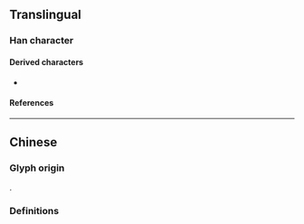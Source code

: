 {{also|小}}
{{character info/new}}
==Translingual==

===Han character===
{{Han char|rn=42|rad=小|as=06|sn=9|four=90990|canj=FFF,XFFF|ids=⿱⿻丨八⿰小小(G),⿱小⿰小小(T)}}

====Derived characters====
* {{l|mul|[[𫈳]]}}

====References====
{{Han ref|kx=0297.140|dkj=07498|dj=0592.050|hdz=10564.080|uh=5C1B}}

----

==Chinese==
===Glyph origin===
{{zh-etym-triple|小}}.
===Definitions===
{{zh-see|麼|a}}